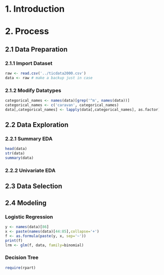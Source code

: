 1. Introduction
============

2. Process
=======
2.1 Data Preparation
----------------
### 2.1.1 Import Dataset
```r
raw <- read.csv('../ticdata2000.csv')
data <- raw # make a backup just in case
```

### 2.1.2 Modify Datatypes
```r
categorical_names <- names(data)[grep('^m', names(data))]
categorical_names <- c('caravan', categorical_names)
data[,categorical_names] <- lapply(data[,categorical_names], as.factor)
```

2.2 Data Exploration
----------------
### 2.2.1 Summary EDA
```r
head(data)
str(data)
summary(data)
```

### 2.2.2 Univariate EDA

2.3 Data Selection
------------------

2.4 Modeling
------------
### Logistic Regression
```r
y <- names(data)[86]
x <- paste(names(data)[44:85],collapse='+')
f <- as.formula(paste(y, x, sep='~'))
print(f)
lrm <- glm(f, data, family=binomial)
```

### Decision Tree
```r
require(rpart)

```

### 